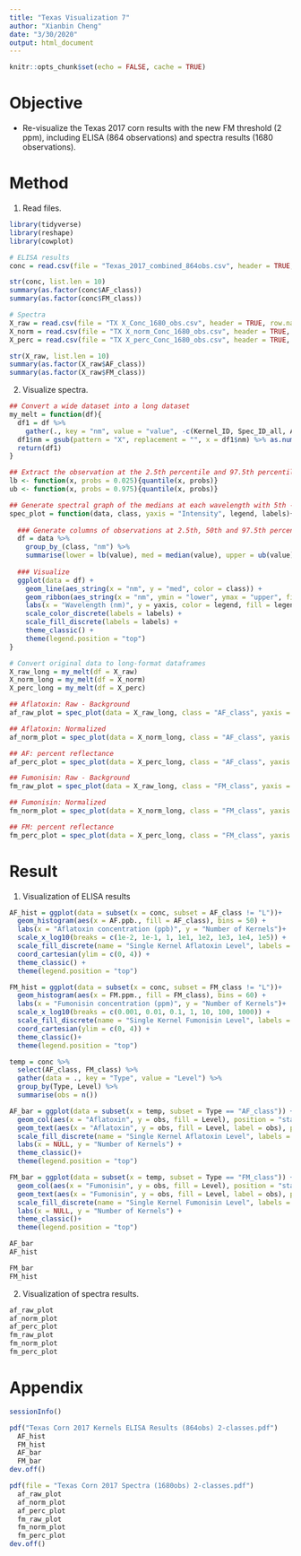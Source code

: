 ```yaml
---
title: "Texas Visualization 7"
author: "Xianbin Cheng"
date: "3/30/2020"
output: html_document
---
```


```r
knitr::opts_chunk$set(echo = FALSE, cache = TRUE)
```

# Objective

  * Re-visualize the Texas 2017 corn results with the new FM threshold (2 ppm), including ELISA (864 observations) and spectra results (1680 observations).
  
# Method

1. Read files.

```r
library(tidyverse)
library(reshape)
library(cowplot)
```

```r
# ELISA results
conc = read.csv(file = "Texas_2017_combined_864obs.csv", header = TRUE, row.names = 1, stringsAsFactors = FALSE)

str(conc, list.len = 10)
summary(as.factor(conc$AF_class))
summary(as.factor(conc$FM_class))

# Spectra
X_raw = read.csv(file = "TX X_Conc_1680_obs.csv", header = TRUE, row.names = 1, stringsAsFactors = FALSE)
X_norm = read.csv(file = "TX X_norm_Conc_1680_obs.csv", header = TRUE, row.names = 1, stringsAsFactors = FALSE)
X_perc = read.csv(file = "TX X_perc_Conc_1680_obs.csv", header = TRUE, row.names = 1, stringsAsFactors = FALSE)

str(X_raw, list.len = 10)
summary(as.factor(X_raw$AF_class))
summary(as.factor(X_raw$FM_class))
```

2. Visualize spectra.

```r
## Convert a wide dataset into a long dataset
my_melt = function(df){
  df1 = df %>%
    gather(., key = "nm", value = "value", -c(Kernel_ID, Spec_ID_all, AF_class, FM_class))
  df1$nm = gsub(pattern = "X", replacement = "", x = df1$nm) %>% as.numeric()
  return(df1)
}

## Extract the observation at the 2.5th percentile and 97.5th percentile
lb <- function(x, probs = 0.025){quantile(x, probs)}
ub <- function(x, probs = 0.975){quantile(x, probs)}

## Generate spectral graph of the medians at each wavelength with 5th - 95th percentile interval
spec_plot = function(data, class, yaxis = "Intensity", legend, labels){
  
  ### Generate columns of observations at 2.5th, 50th and 97.5th percentile
  df = data %>%
    group_by_(class, "nm") %>%
    summarise(lower = lb(value), med = median(value), upper = ub(value))
  
  ### Visualize
  ggplot(data = df) +
    geom_line(aes_string(x = "nm", y = "med", color = class)) +
    geom_ribbon(aes_string(x = "nm", ymin = "lower", ymax = "upper", fill = class), alpha = 0.3) +
    labs(x = "Wavelength (nm)", y = yaxis, color = legend, fill = legend) +
    scale_color_discrete(labels = labels) +
    scale_fill_discrete(labels = labels) +
    theme_classic() +
    theme(legend.position = "top")
}
```

```r
# Convert original data to long-format dataframes
X_raw_long = my_melt(df = X_raw)
X_norm_long = my_melt(df = X_norm)
X_perc_long = my_melt(df = X_perc)
```

```r
## Aflatoxin: Raw - Background
af_raw_plot = spec_plot(data = X_raw_long, class = "AF_class", yaxis = "Intensity (Raw - Background)", legend = "Single Kernel Aflatoxin Level", labels = c(">= 20 ppb", "< 20 ppb"))

## Aflatoxin: Normalized
af_norm_plot = spec_plot(data = X_norm_long, class = "AF_class", yaxis = "Intensity (Normalized)", legend = "Single Kernel Aflatoxin Level", labels = c(">= 20 ppb", "< 20 ppb"))

## AF: percent reflectance
af_perc_plot = spec_plot(data = X_perc_long, class = "AF_class", yaxis = "Intensity (Percent Reflectance)", legend = "Single Kernel Aflatoxin Level", labels = c(">= 20 ppb", "< 20 ppb"))

## Fumonisin: Raw - Background
fm_raw_plot = spec_plot(data = X_raw_long, class = "FM_class", yaxis = "Intensity (Raw - Background)", legend = "Single Kernel Fumonisin Level", labels = c(">= 2 ppm", "< 2 ppm"))

## Fumonisin: Normalized
fm_norm_plot = spec_plot(data = X_norm_long, class = "FM_class", yaxis = "Intensity (Normalized)", legend = "Single Kernel Fumonisin Level", labels = c(">= 2 ppm", "< 2 ppm"))

## FM: percent reflectance
fm_perc_plot = spec_plot(data = X_perc_long, class = "FM_class", yaxis = "Intensity (Percent Reflectance)", legend = "Single Kernel Fumonisin Level", labels = c(">= 2 ppm", "< 2 ppm"))
```

# Result

1. Visualization of ELISA results

```r
AF_hist = ggplot(data = subset(x = conc, subset = AF_class != "L"))+
  geom_histogram(aes(x = AF.ppb., fill = AF_class), bins = 50) +
  labs(x = "Aflatoxin concentration (ppb)", y = "Number of Kernels")+
  scale_x_log10(breaks = c(1e-2, 1e-1, 1, 1e1, 1e2, 1e3, 1e4, 1e5)) +
  scale_fill_discrete(name = "Single Kernel Aflatoxin Level", labels = ">= 20 ppb") +
  coord_cartesian(ylim = c(0, 4)) +
  theme_classic() +
  theme(legend.position = "top")
```

```r
FM_hist = ggplot(data = subset(x = conc, subset = FM_class != "L"))+
  geom_histogram(aes(x = FM.ppm., fill = FM_class), bins = 60) +
  labs(x = "Fumonisin concentration (ppm)", y = "Number of Kernels")+
  scale_x_log10(breaks = c(0.001, 0.01, 0.1, 1, 10, 100, 1000)) +
  scale_fill_discrete(name = "Single Kernel Fumonisin Level", labels = ">= 2 ppm") + 
  coord_cartesian(ylim = c(0, 4)) +
  theme_classic()+
  theme(legend.position = "top")
```

```r
temp = conc %>%
  select(AF_class, FM_class) %>%
  gather(data = ., key = "Type", value = "Level") %>%
  group_by(Type, Level) %>%
  summarise(obs = n())

AF_bar = ggplot(data = subset(x = temp, subset = Type == "AF_class")) +
  geom_col(aes(x = "Aflatoxin", y = obs, fill = Level), position = "stack") +
  geom_text(aes(x = "Aflatoxin", y = obs, fill = Level, label = obs), position = position_stack(vjust = 0.5)) +
  scale_fill_discrete(name = "Single Kernel Aflatoxin Level", labels = c(">= 20 ppb", "< 20 ppb")) +
  labs(x = NULL, y = "Number of Kernels") +
  theme_classic()+
  theme(legend.position = "top")

FM_bar = ggplot(data = subset(x = temp, subset = Type == "FM_class")) +
  geom_col(aes(x = "Fumonisin", y = obs, fill = Level), position = "stack") +
  geom_text(aes(x = "Fumonisin", y = obs, fill = Level, label = obs), position = position_stack(vjust = 0.5)) +
  scale_fill_discrete(name = "Single Kernel Fumonisin Level", labels = c(">= 2 ppm", "< 2 ppm")) +
  labs(x = NULL, y = "Number of Kernels") +
  theme_classic()+
  theme(legend.position = "top")
```

```r
AF_bar
AF_hist
```

```r
FM_bar
FM_hist
```

2. Visualization of spectra results.

```r
af_raw_plot
af_norm_plot
af_perc_plot
fm_raw_plot
fm_norm_plot
fm_perc_plot
```

# Appendix

```r
sessionInfo()
```

```r
pdf("Texas Corn 2017 Kernels ELISA Results (864obs) 2-classes.pdf")
  AF_hist
  FM_hist
  AF_bar
  FM_bar
dev.off()

pdf(file = "Texas Corn 2017 Spectra (1680obs) 2-classes.pdf")
  af_raw_plot
  af_norm_plot
  af_perc_plot
  fm_raw_plot
  fm_norm_plot
  fm_perc_plot
dev.off()
```

